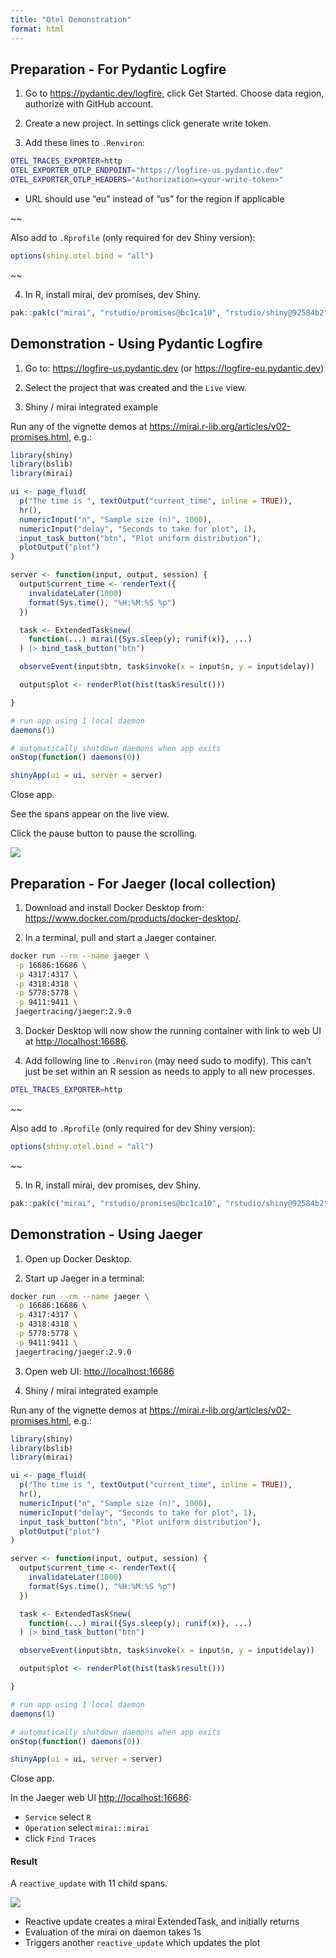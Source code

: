 ```yaml
---
title: "Otel Demonstration"
format: html
---
```


## Preparation - For Pydantic Logfire

1. Go to <https://pydantic.dev/logfire>, click Get Started. Choose data region, authorize with GitHub account.

2. Create a new project. In settings click generate write token.

3. Add these lines to `.Renviron`:

```sh
OTEL_TRACES_EXPORTER=http
OTEL_EXPORTER_OTLP_ENDPOINT="https://logfire-us.pydantic.dev"
OTEL_EXPORTER_OTLP_HEADERS="Authorization=<your-write-token>"
```
* URL should use "eu" instead of "us" for the region if applicable

~~

Also add to `.Rprofile` (only required for dev Shiny version):

```r
options(shiny.otel.bind = "all")
```
~~

4. In R, install mirai, dev promises, dev Shiny.

```r
pak::pak(c("mirai", "rstudio/promises@bc1ca10", "rstudio/shiny@92584b2"))
```

## Demonstration - Using Pydantic Logfire

1. Go to: <https://logfire-us.pydantic.dev>
   (or <https://logfire-eu.pydantic.dev>)

2. Select the project that was created and the `Live` view.

3. Shiny / mirai integrated example

Run any of the vignette demos at <https://mirai.r-lib.org/articles/v02-promises.html>, e.g.:

```r
library(shiny)
library(bslib)
library(mirai)

ui <- page_fluid(
  p("The time is ", textOutput("current_time", inline = TRUE)),
  hr(),
  numericInput("n", "Sample size (n)", 1000),
  numericInput("delay", "Seconds to take for plot", 1),
  input_task_button("btn", "Plot uniform distribution"),
  plotOutput("plot")
)

server <- function(input, output, session) {
  output$current_time <- renderText({
    invalidateLater(1000)
    format(Sys.time(), "%H:%M:%S %p")
  })

  task <- ExtendedTask$new(
    function(...) mirai({Sys.sleep(y); runif(x)}, ...)
  ) |> bind_task_button("btn")

  observeEvent(input$btn, task$invoke(x = input$n, y = input$delay))

  output$plot <- renderPlot(hist(task$result()))

}

# run app using 1 local daemon
daemons(1)

# automatically shutdown daemons when app exits
onStop(function() daemons(0))

shinyApp(ui = ui, server = server)
```

Close app.

See the spans appear on the live view.

Click the pause button to pause the scrolling.

![](otel-logfire.png)


## Preparation - For Jaeger (local collection)

1.  Download and install Docker Desktop from: <https://www.docker.com/products/docker-desktop/>.

2.  In a terminal, pull and start a Jaeger container.

``` sh
docker run --rm --name jaeger \
 -p 16686:16686 \
 -p 4317:4317 \
 -p 4318:4318 \
 -p 5778:5778 \
 -p 9411:9411 \
 jaegertracing/jaeger:2.9.0
```

3. Docker Desktop will now show the running container with link to web UI at <http://localhost:16686>.

4. Add following line to `.Renviron` (may need sudo to modify).
This can't just be set within an R session as needs to apply to all new processes.

```sh
OTEL_TRACES_EXPORTER=http
```

~~

Also add to `.Rprofile` (only required for dev Shiny version):

```r
options(shiny.otel.bind = "all")
```
~~

5. In R, install mirai, dev promises, dev Shiny.

```r
pak::pak(c("mirai", "rstudio/promises@bc1ca10", "rstudio/shiny@92584b2"))
```

## Demonstration - Using Jaeger

1. Open up Docker Desktop.

2. Start up Jaeger in a terminal:

```sh
docker run --rm --name jaeger \
 -p 16686:16686 \
 -p 4317:4317 \
 -p 4318:4318 \
 -p 5778:5778 \
 -p 9411:9411 \
 jaegertracing/jaeger:2.9.0
```
3. Open web UI: <http://localhost:16686>

4. Shiny / mirai integrated example

Run any of the vignette demos at <https://mirai.r-lib.org/articles/v02-promises.html>, e.g.:

```r
library(shiny)
library(bslib)
library(mirai)

ui <- page_fluid(
  p("The time is ", textOutput("current_time", inline = TRUE)),
  hr(),
  numericInput("n", "Sample size (n)", 1000),
  numericInput("delay", "Seconds to take for plot", 1),
  input_task_button("btn", "Plot uniform distribution"),
  plotOutput("plot")
)

server <- function(input, output, session) {
  output$current_time <- renderText({
    invalidateLater(1000)
    format(Sys.time(), "%H:%M:%S %p")
  })

  task <- ExtendedTask$new(
    function(...) mirai({Sys.sleep(y); runif(x)}, ...)
  ) |> bind_task_button("btn")

  observeEvent(input$btn, task$invoke(x = input$n, y = input$delay))

  output$plot <- renderPlot(hist(task$result()))

}

# run app using 1 local daemon
daemons(1)

# automatically shutdown daemons when app exits
onStop(function() daemons(0))

shinyApp(ui = ui, server = server)
```

Close app.

In the Jaeger web UI <http://localhost:16686>:

- `Service` select `R`
- `Operation` select `mirai::mirai`
- click `Find Traces`

#### Result

A `reactive_update` with 11 child spans.

![](otel-jaeger.png)

- Reactive update creates a mirai ExtendedTask, and initially returns
- Evaluation of the mirai on daemon takes 1s
- Triggers another `reactive_update` which updates the plot

